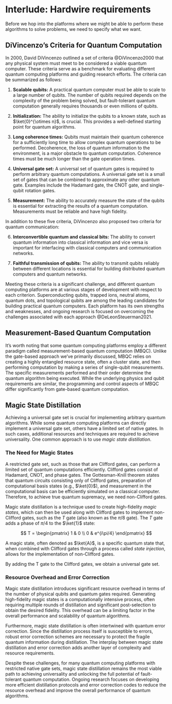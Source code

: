 # Interlude: Hardwire requirements {.unnumbered}

Before we hop into the platforms where we might be able to perform these algorithms to solve problems, we need to specify what we want.

## DiVincenzo's Criteria for Quantum Computation

In 2000, David DiVincenzo outlined a set of criteria @DiVincenzo2000 that any physical system must meet to be considered a viable quantum computer. These criteria serve as a benchmark for evaluating different quantum computing platforms and guiding research efforts. The criteria can be summarized as follows:

1.  **Scalable qubits:** A practical quantum computer must be able to scale to a large number of qubits. The number of qubits required depends on the complexity of the problem being solved, but fault-tolerant quantum computation generally requires thousands or even millions of qubits.

2.  **Initialization:** The ability to initialize the qubits to a known state, such as $\ket{0}^{\otimes n}$, is crucial. This provides a well-defined starting point for quantum algorithms.

3.  **Long coherence times:** Qubits must maintain their quantum coherence for a sufficiently long time to allow complex quantum operations to be performed. Decoherence, the loss of quantum information to the environment, is a major obstacle to quantum computation.  Coherence times must be much longer than the gate operation times.

4.  **Universal gate set:** A universal set of quantum gates is required to perform arbitrary quantum computations. A universal gate set is a small set of gates that can be combined to approximate any other quantum gate. Examples include the Hadamard gate, the CNOT gate, and single-qubit rotation gates.

5.  **Measurement:** The ability to accurately measure the state of the qubits is essential for extracting the results of a quantum computation. Measurements must be reliable and have high fidelity.

In addition to these five criteria, DiVincenzo also proposed two criteria for quantum communication:

6.  **Interconvertible quantum and classical bits:** The ability to convert quantum information into classical information and vice versa is important for interfacing with classical computers and communication networks.

7.  **Faithful transmission of qubits:** The ability to transmit qubits reliably between different locations is essential for building distributed quantum computers and quantum networks.

Meeting these criteria is a significant challenge, and different quantum computing platforms are at various stages of development with respect to each criterion. Superconducting qubits, trapped ions, neutral atoms, quantum dots, and topological qubits are among the leading candidates for building practical quantum computers. Each platform has its own strengths and weaknesses, and ongoing research is focused on overcoming the challenges associated with each approach @DeLeonSteuerman2021.

## Measurement-Based Quantum Computation

It's worth noting that some quantum computing platforms employ a different paradigm called measurement-based quantum computation (MBQC). Unlike the gate-based approach we've primarily discussed, MBQC relies on creating a highly entangled resource state, often a cluster state, and then performing computation by making a series of single-qubit measurements. The specific measurements performed and their order determine the quantum algorithm being executed. While the underlying physics and qubit requirements are similar, the programming and control aspects of MBQC differ significantly from gate-based quantum computation.

## Magic State Distillation

Achieving a universal gate set is crucial for implementing arbitrary quantum algorithms. While some quantum computing platforms can directly implement a universal gate set, others have a limited set of native gates. In such cases, additional resources and techniques are required to achieve universality. One common approach is to use *magic state distillation*.

### The Need for Magic States

A restricted gate set, such as those that are Clifford gates, can perform a limited set of quantum computations efficiently. Clifford gates consist of Hadamard, CNOT, and phase gates. The Gottesman-Knill theorem states that quantum circuits consisting only of Clifford gates, preparation of computational basis states (e.g., $\ket{0}$), and measurement in the computational basis can be efficiently simulated on a classical computer. Therefore, to achieve true quantum supremacy, we need non-Clifford gates.

Magic state distillation is a technique used to create high-fidelity *magic states*, which can then be used along with Clifford gates to implement non-Clifford gates, such as the $T$ gate (also known as the $\pi/8$ gate). The $T$ gate adds a phase of $\pi/4$ to the $\ket{1}$ state:

$$
T = \begin{pmatrix}
1 & 0 \\
0 & e^{i\pi/4}
\end{pmatrix}
$$

A magic state, often denoted as $\ket{A}$, is a specific quantum state that, when combined with Clifford gates through a process called *state injection*, allows for the implementation of non-Clifford gates.

By adding the T gate to the Clifford gates, we obtain a universal gate set.

### Resource Overhead and Error Correction

Magic state distillation introduces significant resource overhead in terms of the number of physical qubits and quantum gates required. Generating high-fidelity magic states is a computationally intensive process, often requiring multiple rounds of distillation and significant post-selection to obtain the desired fidelity. This overhead can be a limiting factor in the overall performance and scalability of quantum algorithms.

Furthermore, magic state distillation is often intertwined with quantum error correction. Since the distillation process itself is susceptible to errors, robust error correction schemes are necessary to protect the fragile quantum information during distillation. The interplay between magic state distillation and error correction adds another layer of complexity and resource requirements.

Despite these challenges, for many quantum computing platforms with restricted native gate sets, magic state distillation remains the most viable path to achieving universality and unlocking the full potential of fault-tolerant quantum computation. Ongoing research focuses on developing more efficient distillation protocols and error correction codes to reduce the resource overhead and improve the overall performance of quantum algorithms.
